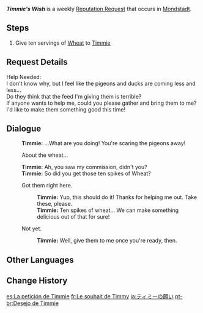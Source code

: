 {{Quest Infobox
|id            = 70706
|image         = Timmie Icon.png
|type          = World
|group         = Request
|startLocation = [[Starfell Valley]], [[Mondstadt]]
|region        = Mondstadt
|area          = Starfell Valley
|characters    = Timmie; Traveler
|rewards       = Mora*20,000
|rep           = Mondstadt
}}
'''''Timmie's Wish''''' is a weekly [[Reputation Request]] that occurs in [[Mondstadt]].

==Steps==
# Give ten servings of [[Wheat]] to [[Timmie]]

==Request Details==
Help Needed:<br>
I don't know why, but I feel like the pigeons and ducks are coming less and less...<br>
Do they think that the feed I'm giving them is terrible?<br>
If anyone wants to help me, could you please gather {{Color|buzzword|ten spikes of wheat}} and bring them to me? I'd like to make them something good this time!

==Dialogue==
{{Quest Description|[[Timmie]] from [[Mondstadt]] needs ten servings of [[Wheat]].}}
{{Dialogue Start}}
:'''Timmie:''' ...What are you doing! You're scaring the pigeons away!
:{{DIcon|Quest}} About the wheat...
:'''Timmie:''' Ah, you saw my commission, didn't you?
:'''Timmie:''' So did you get those ten spikes of Wheat?
:{{DIcon|Quest}} Got them right here.
::'''Timmie:''' Yup, this should do it! Thanks for helping me out. Take these, please.
::'''Timmie:''' Ten spikes of wheat... We can make something delicious out of that for sure!
:{{DIcon}} Not yet.
::'''Timmie:''' Well, give them to me once you're ready, then.
{{Dialogue End}}

==Other Languages==
{{Other Languages
|en      = Timmie's Wish
|zhs     = 提米的心愿
|zhs_rm  = Tímǐ de Xīnyuàn
|zht     = 提米的心願
|zht_rm  = Tímǐ de Xīnyuàn
|zh_tl   = Timmie's Wish
|ja      = ティミーの願い
|ja_rm   = Timii no Negai
|ja_tl   = Timmie's Wish
|ko      = 티미의 소원
|ko_rm   = Timi-ui Sowon
|ko_tl   = Timmie's Wish
|es      = La petición de Timmie
|es_tl   = Timmie's Request
|fr      = Le souhait de Timmy
|fr_tl   = Timmy's Wish
|ru      = Заветное желание Тимми
|ru_tl   = Timmie's Dearest Wish
|th      = ความปรารถนาของ Timmie
|th_rm   = 
|th_tl   = 
|vi      = Tâm nguyện của Timmie
|vi_tl   = 
|de      = Timmies Wunsch
|de_tl   = Timmie's Wish
|id      = Permohonan Timmie
|id_tl   = Timmie's Wish
|pt      = Desejo de Timmie
|pt_tl   = Timmie's Wish
|tr      = Timmie'nin Dileği
|tr_tl   = 
|it      = Il desiderio di Timmie
|it_tl   = 
}}

==Change History==
{{Change History|1.1}}

[[es:La petición de Timmie]]
[[fr:Le souhait de Timmy]]
[[ja:ティミーの願い]]
[[pt-br:Desejo de Timmie]]